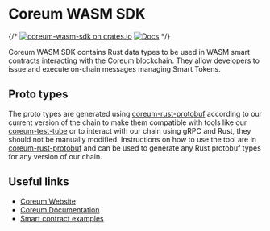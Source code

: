 # Coreum WASM SDK

{/* [![coreum-wasm-sdk on crates.io](https://img.shields.io/crates/v/coreum-wasm-sdk.svg)](https://crates.io/crates/coreum-wasm-sdk) [![Docs](https://docs.rs/coreum-wasm-sdk/badge.svg)](https://docs.rs/coreum-wasm-sdk) */}

Coreum WASM SDK contains Rust data types to be used in WASM smart contracts interacting with the Coreum blockchain.
They allow developers to issue and execute on-chain messages managing Smart Tokens.

## Proto types

The proto types are generated using [coreum-rust-protobuf](https://github.com/CoreumFoundation/coreum-rust-protobuf) according to our current version of the chain to make them compatible with tools like our [coreum-test-tube](https://github.com/CoreumFoundation/test-tube) or to interact with our chain using gRPC and Rust, they should not be manually modified. Instructions on how to use the tool are in [coreum-rust-protobuf](https://github.com/CoreumFoundation/coreum-rust-protobuf) and can be used to generate any Rust protobuf types for any version of our chain.

## Useful links

- [Coreum Website](https://coreum.com)
- [Coreum Documentation](https://docs.coreum.dev)
- [Smart contract examples](https://github.com/CoreumFoundation/coreum/tree/master/integration-tests/contracts)
